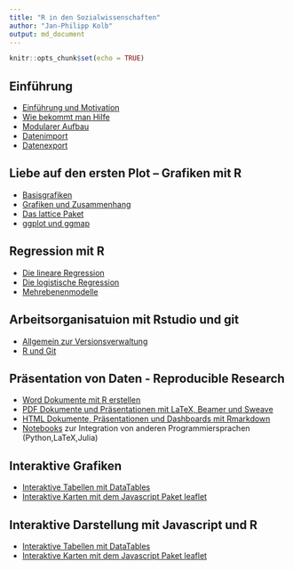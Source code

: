 ```yaml
---
title: "R in den Sozialwissenschaften"
author: "Jan-Philipp Kolb"
output: md_document
---
```


```r
knitr::opts_chunk$set(echo = TRUE)
```


## Einführung

- [Einführung und Motivation](https://japhilko.github.io/RSocialScience/intro/) 
- [Wie bekommt man Hilfe](https://japhilko.github.io/RSocialScience/hilfe/)
- [Modularer Aufbau](https://japhilko.github.io/RSocialScience/Rmodular/)
- [Datenimport](https://japhilko.github.io/RSocialScience/import/) 
- [Datenexport](https://japhilko.github.io/RSocialScience/export/) 

## Liebe auf den ersten Plot – Grafiken mit R	
   
- [Basisgrafiken](https://japhilko.github.io/RSocialScience/simpleGraphics/) 
- [Grafiken und Zusammenhang](https://japhilko.github.io/RSocialScience/multidimensional)
- [Das lattice Paket](https://japhilko.github.io/RSocialScience/lattice)   
- [ggplot und ggmap](https://japhilko.github.io/RSocialScience/ggplot)


## Regression mit R

- [Die lineare Regression](https://japhilko.github.io/RSocialScience/linreg)   
- [Die logistische Regression](https://japhilko.github.io/RSocialScience/logreg)   
- [Mehrebenenmodelle](https://japhilko.github.io/RSocialScience/multilevel/)

## Arbeitsorganisatuion mit Rstudio und git

- [Allgemein zur Versionsverwaltung](https://japhilko.github.io/RSocialScience/Versionsverwaltung) 
- [R und Git](https://japhilko.github.io/RSocialScience/rgit) 

## Präsentation von Daten - Reproducible Research

- [Word Dokumente mit R erstellen](https://japhilko.github.io/RSocialScience/r2wd) 
- [PDF Dokumente und Präsentationen mit LaTeX, Beamer und Sweave](https://japhilko.github.io/RSocialScience/r2pdf) 
- [HTML Dokumente, Präsentationen und Dashboards mit Rmarkdown](https://japhilko.github.io/RSocialScience/rmarkdown) 
- [Notebooks](https://japhilko.github.io/RSocialScience/notebooks) zur Integration von anderen Programmiersprachen (Python,LaTeX,Julia) 

## Interaktive Grafiken

- [Interaktive Tabellen mit DataTables](https://github.com/Japhilko/RInterfaces/blob/master/slides/DataTables.md) 
- [Interaktive Karten mit dem Javascript Paket leaflet](https://github.com/Japhilko/RInterfaces/blob/master/slides/leaflet.md) 

## Interaktive Darstellung mit Javascript und R

- [Interaktive Tabellen mit DataTables](https://github.com/Japhilko/RInterfaces/blob/master/slides/DataTables.md) 
- [Interaktive Karten mit dem Javascript Paket leaflet](https://github.com/Japhilko/RInterfaces/blob/master/slides/leaflet.md) 
